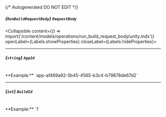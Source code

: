 {/* Autogenerated DO NOT EDIT  */}

##### *{`RunBuildRequestBody`}* `RequestBody`
<Collapsible content={() => import('/content/models/operations/run_build_request_body/unity.mdx')} openLabel={Labels.showProperties} closeLabel={Labels.hideProperties}>
</Collapsible>

---
##### *{`string`}* `AppId`
<br/>
**Example:** `app-af469a92-5b45-4565-b3c4-b79878de67d2`

---
##### *{`int`}* `BuildId`
<br/>
**Example:** `1`


